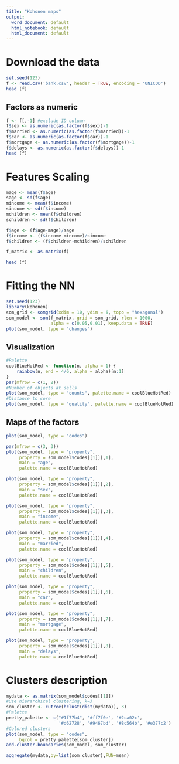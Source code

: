 ---
title: "Kohonen maps"
output:
  word_document: default
  html_notebook: default
  html_document: default
---

# Download the data
```{r}
set.seed(123)
f <- read.csv('bank.csv', header = TRUE, encoding = 'UNICOD')
head (f)
```

## Factors as numeric
```{r}
f <- f[,-1] #exclude ID column
f$sex <- as.numeric(as.factor(f$sex))-1
f$married <- as.numeric(as.factor(f$married))-1
f$car <- as.numeric(as.factor(f$car))-1
f$mortgage <- as.numeric(as.factor(f$mortgage))-1
f$delays <- as.numeric(as.factor(f$delays))-1
head (f)
```

# Features Scaling
```{r}
mage <- mean(f$age)
sage <- sd(f$age)
mincome <- mean(f$income)
sincome <- sd(f$income)
mchildren <- mean(f$children)
schildren <- sd(f$children)

f$age <- (f$age-mage)/sage
f$income <- (f$income-mincome)/sincome
f$children <- (f$children-mchildren)/schildren

f_matrix <- as.matrix(f)

head (f)
```

# Fitting the NN
```{r}
set.seed(123)
library(kohonen)
som_grid <- somgrid(xdim = 10, ydim = 6, topo = "hexagonal") 
som_model <- som(f_matrix, grid = som_grid, rlen = 1000,
                 alpha = c(0.05,0.01), keep.data = TRUE)
plot(som_model, type = "changes")
```

## Visualization
```{r}
#Palette
coolBlueHotRed <- function(n, alpha = 1) {
    rainbow(n, end = 4/6, alpha = alpha)[n:1] 
}
par(mfrow = c(1, 2))
#Number of objects at sells
plot(som_model, type = "counts", palette.name = coolBlueHotRed)
#Distance to core
plot(som_model, type = "quality", palette.name = coolBlueHotRed)
```

## Maps of the factors
```{r}
plot(som_model, type = "codes")
```

```{r}
par(mfrow = c(3, 3))
plot(som_model, type = "property", 
     property = som_model$codes[[1]][,1], 
     main = "age",
     palette.name = coolBlueHotRed)

plot(som_model, type = "property", 
     property = som_model$codes[[1]][,2],
     main = "sex",
     palette.name = coolBlueHotRed)

plot(som_model, type = "property", 
     property = som_model$codes[[1]][,3], 
     main = "income",
     palette.name = coolBlueHotRed)

plot(som_model, type = "property", 
     property = som_model$codes[[1]][,4], 
     main = "married",
     palette.name = coolBlueHotRed)

plot(som_model, type = "property", 
     property = som_model$codes[[1]][,5], 
     main = "children",
     palette.name = coolBlueHotRed)

plot(som_model, type = "property", 
     property = som_model$codes[[1]][,6], 
     main = "car",
     palette.name = coolBlueHotRed)

plot(som_model, type = "property", 
     property = som_model$codes[[1]][,7], 
     main = "mortgage",
     palette.name = coolBlueHotRed)

plot(som_model, type = "property", 
     property = som_model$codes[[1]][,8], 
     main = "delays",
     palette.name = coolBlueHotRed)
```

# Clusters description
```{r}
mydata <- as.matrix(som_model$codes[[1]])
#Use hierarchical clustering, k=3
som_cluster <- cutree(hclust(dist(mydata)), 3)
#Palette
pretty_palette <- c("#1f77b4", '#ff7f0e', '#2ca02c',
                    '#d62728', '#9467bd', '#8c564b', '#e377c2')
#Colored clusters
plot(som_model, type = "codes", 
     bgcol = pretty_palette[som_cluster])
add.cluster.boundaries(som_model, som_cluster) 
```

```{r}
aggregate(mydata,by=list(som_cluster),FUN=mean)
```